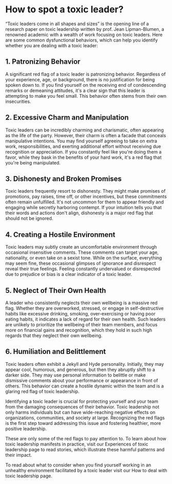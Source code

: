 # How to spot a toxic leader?

“Toxic leaders come in all shapes and sizes” is the opening line of a research paper on toxic leadership written by prof. Jean Lipman-Blumen, a renowned academic with a wealth of work focusing on toxic leaders. Here are some common dysfunctional behaviors, which can help you identify whether you are dealing with a toxic leader:

## 1. Patronizing Behavior

A significant red flag of a toxic leader is patronizing behavior. Regardless of your experience, age, or background, there is no justification for being spoken down to. If you find yourself on the receiving end of condescending remarks or demeaning attitudes, it's a clear sign that this leader is attempting to make you feel small. This behavior often stems from their own insecurities.

## 2. Excessive Charm and Manipulation

Toxic leaders can be incredibly charming and charismatic, often appearing as the life of the party. However, their charm is often a facade that conceals manipulative intentions. You may find yourself agreeing to take on extra work, responsibilities, and exerting additional effort without receiving due recognition or appreciation. If you constantly feel like you're doing them a favor, while they bask in the benefits of your hard work, it's a red flag that you're being manipulated.

## 3. Dishonesty and Broken Promises

Toxic leaders frequently resort to dishonesty. They might make promises of promotions, pay raises, time off, or other incentives, but these commitments often remain unfulfilled. It's not uncommon for them to appear friendly and engaging while secretly harboring contempt. If your intuition tells you that their words and actions don't align, dishonesty is a major red flag that should not be ignored.

## 4. Creating a Hostile Environment

Toxic leaders may subtly create an uncomfortable environment through occasional insensitive comments. These comments can target your age, nationality, or even take on a sexist tone. While on the surface, everything may seem fine, these occasional glimpses of ignorance and disrespect reveal their true feelings. Feeling constantly undervalued or disrespected due to prejudice or bias is a clear indicator of a toxic leader.

## 5. Neglect of Their Own Health

A leader who consistently neglects their own wellbeing is a massive red flag. Whether they are overworked, stressed, or engage in self-destructive habits like excessive drinking, smoking, over-exercising or having poor eating habits, it indicates a lack of regard for their own health. Such leaders are unlikely to prioritize the wellbeing of their team members, and focus more on financial gains and recognition, which they hold in such high regards that they neglect their own wellbeing.

## 6. Humiliation and Belittlement

Toxic leaders often exhibit a Jekyll and Hyde personality. Initially, they may appear cool, humorous, and generous, but then they abruptly shift to a darker side. They may use personal information to belittle or make dismissive comments about your performance or appearance in front of others. This behavior can create a hostile dynamic within the team and is a glaring red flag of toxic leadership.

Identifying a toxic leader is crucial for protecting yourself and your team from the damaging consequences of their behavior. Toxic leadership not only harms individuals but can have wide-reaching negative effects on organizations, communities, and society at large. Recognizing the red flags is the first step toward addressing this issue and fostering healthier, more positive leadership.

These are only some of the red flags to pay attention to. To learn about how toxic leadership manifests in practice, visit our Experiences of toxic leadership page to read stories, which illustrate these harmful patterns and their impact.

To read about what to consider when you find yourself working in an unhealthy environment facilitated by a toxic leader visit our How to deal with toxic leadership page.
